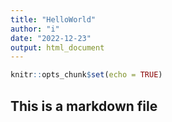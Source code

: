 ```yaml
---
title: "HelloWorld"
author: "i"
date: "2022-12-23"
output: html_document
---
```


```r
knitr::opts_chunk$set(echo = TRUE)
```


## This is a markdown file

